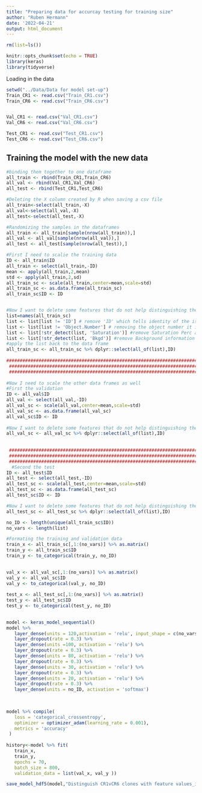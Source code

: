 ```yaml
---
title: "Preparing data for accurcay testing for training size"
author: "Ruben Hermann"
date: '2022-04-21'
output: html_document
---
```


```r
rm(list=ls())

knitr::opts_chunk$set(echo = TRUE)
library(keras)
library(tidyverse)
```

Loading in the data 

```r
setwd("../Data/Data for model set-up")
Train_CR1 <- read.csv("Train_CR1.csv")
Train_CR6 <- read.csv("Train_CR6.csv")


Val_CR1 <- read.csv("Val_CR1.csv")
Val_CR6 <- read.csv("Val_CR6.csv")

Test_CR1 <- read.csv("Test_CR1.csv")
Test_CR6 <- read.csv("Test_CR6.csv")
```

## Training the model with the new data
```r
#binding them together to one dataframe
all_train <- rbind(Train_CR1,Train_CR6)
all_val <- rbind(Val_CR1,Val_CR6)
all_test <- rbind(Test_CR1,Test_CR6)

#Deleting the X column created by R when saving a csv file
all_train<-select(all_train,-X)
all_val<-select(all_val,-X)
all_test<-select(all_test,-X)

#Randomizing the samples in the dataframes
all_train <- all_train[sample(nrow(all_train)),]
all_val <- all_val[sample(nrow(all_val)),]
all_test <- all_test[sample(nrow(all_test)),]

#First I need to scalie the training data 
ID <- all_train$ID
all_train <- select(all_train,-ID)
mean <- apply(all_train,2,mean)
std <- apply(all_train,2,sd)
all_train_sc <- scale(all_train,center=mean,scale=std)
all_train_sc <- as.data.frame(all_train_sc)
all_train_sc$ID <- ID


#Now I want to delete some features that do not help distinguishing the object
list=names(all_train_sc)
list <- list[list != 'ID'] # remove 'ID' which tells identity of the isolates
list <- list[list != 'Object.Number'] # removing the object number it is not needed
list <- list[!str_detect(list, 'Saturation')] #remove Saturation Perc as it always is 0
list <- list[!str_detect(list, 'Bkgd')] #remove Background information
#apply the list back to the data frame
all_train_sc <- all_train_sc %>% dplyr::select(all_of(list),ID)
 
########################################################################################
 #######################################################################################
 #######################################################################################
 
#Now I need to scale the other data frames as well
#First the validation
ID <- all_val$ID
all_val <- select(all_val,-ID)
all_val_sc <- scale(all_val,center=mean,scale=std)
all_val_sc <- as.data.frame(all_val_sc)
all_val_sc$ID <- ID
 
#Now I want to delete some features that do not help distinguishing the object
all_val_sc <- all_val_sc %>% dplyr::select(all_of(list),ID)
 
 
 ########################################################################################
 #######################################################################################
 #######################################################################################
  #Second the test
ID <- all_test$ID
all_test <- select(all_test,-ID)
all_test_sc <- scale(all_test,center=mean,scale=std)
all_test_sc <- as.data.frame(all_test_sc)
all_test_sc$ID <- ID

#Now I want to delete some features that do not help distinguishing the object
all_test_sc <- all_test_sc %>% dplyr::select(all_of(list),ID)

no_ID <- length(unique(all_train_sc$ID))
no_vars <- length(list)

#Formating the training and validation data
train_x <- all_train_sc[,1:(no_vars)] %>% as.matrix()
train_y <- all_train_sc$ID
train_y <- to_categorical(train_y, no_ID)

 
val_x <- all_val_sc[,1:(no_vars)] %>% as.matrix()
val_y <- all_val_sc$ID
val_y <- to_categorical(val_y, no_ID)
 
test_x <- all_test_sc[,1:(no_vars)] %>% as.matrix()
test_y <- all_test_sc$ID
test_y <- to_categorical(test_y, no_ID) 
 

model <- keras_model_sequential() 
model %>% 
   layer_dense(units = 120,activation = 'relu', input_shape = c(no_vars)) %>% 
   layer_dropout(rate = 0.3) %>% 
   layer_dense(units =100, activation = 'relu') %>%
   layer_dropout(rate = 0.3) %>%  
   layer_dense(units = 80, activation = 'relu') %>%
   layer_dropout(rate = 0.3) %>%  
   layer_dense(units = 30, activation = 'relu') %>%
   layer_dropout(rate = 0.3) %>%  
   layer_dense(units = 20, activation = 'relu') %>%
   layer_dropout(rate = 0.3) %>%  
   layer_dense(units = no_ID, activation = 'softmax')
   

   
model %>% compile(
   loss = 'categorical_crossentropy',
   optimizer = optimizer_adam(learning_rate = 0.001),
   metrics = 'accuracy'
 )
  
history<-model %>% fit(
   train_x, 
   train_y, 
   epochs = 70, 
   batch_size = 800, 
   validation_data = list(val_x, val_y ))

save_model_hdf5(model,"Distinguish CR1vCR6 clones with feature values_in_vitro.h5")
```

